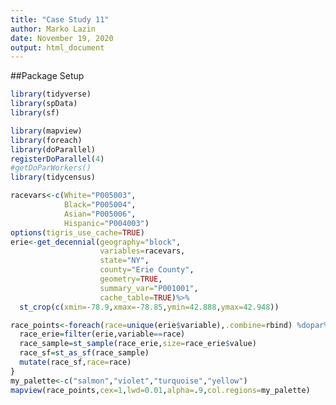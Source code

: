 ```yaml
---
title: "Case Study 11"
author: Marko Lazin
date: November 19, 2020
output: html_document
---
```


##Package Setup
```r
library(tidyverse)
library(spData)
library(sf)

library(mapview)
library(foreach)
library(doParallel)
registerDoParallel(4)
#getDoParWorkers()
library(tidycensus)
```

```r
racevars<-c(White="P005003", 
            Black="P005004", 
            Asian="P005006", 
            Hispanic="P004003")
options(tigris_use_cache=TRUE)
erie<-get_decennial(geography="block",
                    variables=racevars,
                    state="NY",
                    county="Erie County",
                    geometry=TRUE,
                    summary_var="P001001",
                    cache_table=TRUE)%>%
  st_crop(c(xmin=-78.9,xmax=-78.85,ymin=42.888,ymax=42.948))
```

```r
race_points<-foreach(race=unique(erie$variable),.combine=rbind) %dopar% {
  race_erie=filter(erie,variable==race)
  race_sample=st_sample(race_erie,size=race_erie$value)
  race_sf=st_as_sf(race_sample)
  mutate(race_sf,race=race)
}
my_palette<-c("salmon","violet","turquoise","yellow")
mapview(race_points,cex=1,lwd=0.01,alpha=.9,col.regions=my_palette)
```




